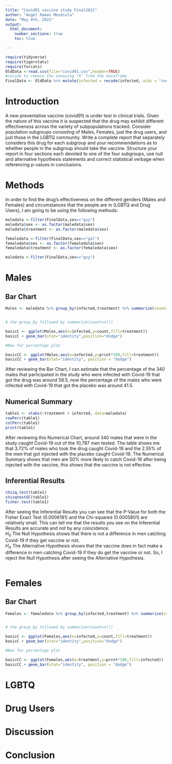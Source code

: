 ```yaml
---
title: "Covid91 vaccine study Final2021"
author: "Angel Ramos Mendiola"
date: "May 4th, 2021"
output: 
  html_document:
    number_sections: true
    toc: true

---
```


```r
require(tidyverse)
require(tigerstats)
require(forcats)
OldData <-read.csv(file="covid91.csv",header=TRUE)
#recode to remove the annoying "X" from the dataframe
FinalData <- OldData %>% mutate(infected = recode(infected, aids = "covid", none = "OK" )) %>% select(-one_of("X"))
```

# Introduction

A new  preventative vaccine (covid91) is under test in clinical trials. Given the nature of this vaccine it is suspected that the drug may exhibit different effectiveness across the variety of subpopulations tracked. Consider population subgroups consisting of Males, Females, just the drug users, and just those in the LGBTQ community. Write a complete report that separately considers this drug for each subgroup and your recommendations as to whether people in the subgroup should take the vaccine. Structure your report in four sections each devoted to one of the four subgroups, use null and alternative hypothesis statements and correct statistical verbage when referencing p-values in conclusions.

# Methods 
In order to find the drug's effectiveness on the different genders (Males and Females) and circumstances that the people are in (LGBTQ and Drug Users), I am going to be using the following methods: 

```r
maledata <-filter(FinalData,sex=="guy") 
maledata$sex <- as.factor(maledata$sex)  
maledata$treatment <- as.factor(maledata$sex)  

```

```r
femaledata <-filter(FinalData,sex=="gal") 
femaledata$sex <- as.factor(femaledata$sex) 
femaledata$treatment <- as.factor(femaledata$sex)  
```

```r
maledata <-filter(FinalData,sex=="guy") 
```

# Males 

## Bar Chart

```r
Males <- maledata %>% group_by(infected,treatment) %>% summarize(count=n()) %>% mutate(prcnt=count/sum(count))


# the group_by followed by summarize(count=n())

basicC <- ggplot(Males,aes(x=infected,y=count,fill=treatment))
basicC + geom_bar(stat="identity",position="dodge")

#Now for percentage plot

basicCC <- ggplot(Males,aes(x=infected,y=prcnt*100,fill=treatment)) 
basicCC + geom_bar(stat="identity", position = "dodge")
```

After reviewing the Bar Chart, I can estimate that the percentage of the 340 males that participated in the study who were infected with Covid-19 that got the drug was around 58.5, now the percentage of the males who were infected with Covid-19 that got the placebo was around 41.5. 

## Numerical Summary
```r
table1 <- xtabs(~treatment + infected, data=maledata)
rowPerc(table1)
colPerc(table1)
print(table1)
```

After reviewing this Numerical Chart, around 340 males that were in the study caught Covid-19 out of the 10,787 men tested. The table shows me that 3.72% of males who took the drug caught Covid-19 and the 2.55% of the men that got injected with the placebo caught Covid-19. The Numerical Summary shows that men are 50% more likely to catch Covid-19 after being injected with the vaccine, this shows that the vaccine is not effective. 

## Inferential Results
```r
chisq.test(table1)
chisqtestGC(table1)
fisher.test(table1)
```

After seeing the Inferential Results you can see that the P-Value for both the Fisher Exact Test (0.0006181) and the Chi-squared (0.0005801) are relatively small. This can tell me that the results you see on the Inferential Results are accurate and not by any coincidence.   
$H_0$ The Null Hypothesis shows that there is not a difference in men catching Covid-19 if they get vaccine or not.  
$H_A$ The Alternative Hypothesis shows that the vaccine does in fact make a difference in men catching Covid-19 if they do get the vaccine or not. So, I reject the Null Hypothesis after seeing the Alternative Hypothesis. 

```
```


# Females

## Bar Chart

```r
Females <- femaledata %>% group_by(infected,treatment) %>% summarize(count=n()) %>% mutate(prcnt=count/sum(count))


# the group_by followed by summarize(count=n())

basicC <- ggplot(Females,aes(x=infected,y=count,fill=treatment))
basicC + geom_bar(stat="identity",position="dodge")

#Now for percentage plot

basicCC <- ggplot(Females,aes(x=treatment,y=prcnt*100,fill=infected)) 
basicCC + geom_bar(stat="identity", position = "dodge")
```

# LGBTQ

# Drug Users 

# Discussion

# Conclusion 

